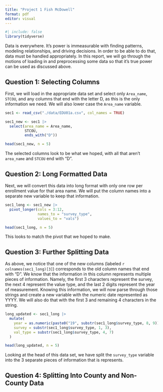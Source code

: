```yaml
---
title: "Project 1 Fish McDowell"
format: pdf
editor: visual
---
```


```r
#| include: false
library(tidyverse)
```


Data is everywhere. It's power is immeasurable with finding patterns, modeling relationships, and driving decisions. In order to be able to do that, data must be handled appropriately.  In this report, we will go through the motions of loading in and preprocessing some data so that it's true power can be used as discussed above.


## Question 1: Selecting Columns

First, we will load in the appropriate data set and select only `Area_name`, `STCOU`, and any columns that end with the letter D, as this is the only information we need. We will also lower case the `Area_name` variable.

```r
sec1 <- read_csv("./data/EDU01a.csv", col_names = TRUE)

sec1_new <- sec1 |>
  select(area_name = Area_name,
         STCOU,
         ends_with("D"))

head(sec1_new, n = 5)
```

The selected columns look to be what we hoped, with all that aren't `area_name` and `STCOU` end with "D".

## Question 2: Long Formatted Data

Next, we will convert this data into long format with only one row per enrollment value for that area name. We will put the column names into a separate new variable to keep that information.


```r
sec1_long <- sec1_new |>
  pivot_longer(cols = 3:12,
               names_to = "survey_type",
               values_to = "vals")

head(sec1_long, n = 5)
```

This looks to match the pivot that we hoped to make.

## Question 3: Further Splitting Data

As above, we notice that one of the new columns (labeled `r colnames(sec1_long)[3]`) corresponds to the old column names that end with "D". We know that the information in this column represents multiple pieces of information. Namely, the first 3 characters represent the survey, the next 4 represent the value type, and the last 2 digits represent the year of measurement. Knowing this information, we will now parse through those strings and create a new variable with the numeric date represented as YYYY. We will also do that with the first 3 and remaining 4 characters in the string.


```r
long_updated <- sec1_long |>
  mutate(
    year = as.numeric(paste0("19", substr(sec1_long$survey_type, 8, 9))),
    survey = substr(sec1_long$survey_type, 1, 3),
    val_type = substr(sec1_long$survey_type, 4, 7)
  )

head(long_updated, n = 5)
```

Looking at the head of this data set, we have split the `survey_type` variable into the 3 separate pieces of information that is represents.


## Question 4: Splitting Into County and Non-County Data


